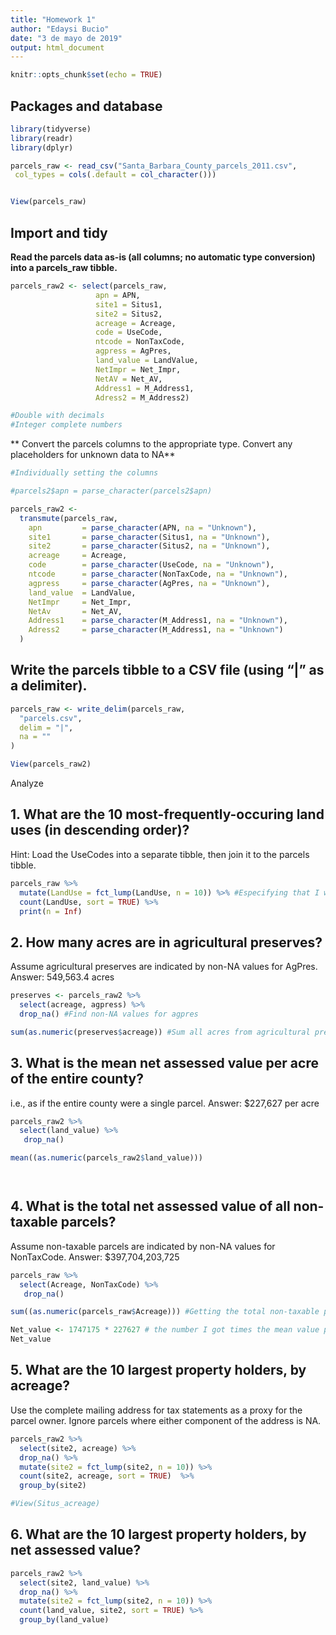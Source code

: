 ---
title: "Homework 1"
author: "Edaysi Bucio"
date: "3 de mayo de 2019"
output: html_document
---

```{r setup, include=FALSE}
knitr::opts_chunk$set(echo = TRUE)
```

## Packages and database
```{r}

library(tidyverse)
library(readr)
library(dplyr)

parcels_raw <- read_csv("Santa_Barbara_County_parcels_2011.csv",
 col_types = cols(.default = col_character()))


View(parcels_raw)


```


## Import and tidy 

**Read the parcels data as-is (all columns; no automatic type conversion) into a parcels_raw tibble.**
```{r}

parcels_raw2 <- select(parcels_raw,
                   apn = APN,
                   site1 = Situs1,
                   site2 = Situs2, 
                   acreage = Acreage,
                   code = UseCode,
                   ntcode = NonTaxCode,
                   agpress = AgPres,
                   land_value = LandValue,
                   NetImpr = Net_Impr,
                   NetAV = Net_AV,
                   Address1 = M_Address1,
                   Adress2 = M_Address2)

#Double with decimals
#Integer complete numbers

```

** Convert the parcels columns to the appropriate type. Convert any placeholders for unknown data to NA**
```{r}

#Individually setting the columns 

#parcels2$apn = parse_character(parcels2$apn)

parcels_raw2 <-
  transmute(parcels_raw,
    apn         = parse_character(APN, na = "Unknown"),
    site1       = parse_character(Situs1, na = "Unknown"),
    site2       = parse_character(Situs2, na = "Unknown"),
    acreage     = Acreage,
    code        = parse_character(UseCode, na = "Unknown"),
    ntcode      = parse_character(NonTaxCode, na = "Unknown"),
    agpress     = parse_character(AgPres, na = "Unknown"),
    land_value  = LandValue,
    NetImpr     = Net_Impr,
    NetAv       = Net_AV,
    Address1    = parse_character(M_Address1, na = "Unknown"),
    Adress2     = parse_character(M_Address1, na = "Unknown")
  )


```

## Write the parcels tibble to a CSV file (using "|" as a delimiter).
```{r}

parcels_raw <- write_delim(parcels_raw,
  "parcels.csv",
  delim = "|",
  na = ""
)

View(parcels_raw2)

```


############################################# Analyze ######################################

##  1. What are the 10 most-frequently-occuring land uses (in descending order)? 
Hint: Load the UseCodes into a separate tibble, then join it to the parcels tibble.

```{r}

parcels_raw %>%
  mutate(LandUse = fct_lump(LandUse, n = 10)) %>% #Especifying that I want the top 10
  count(LandUse, sort = TRUE) %>%
  print(n = Inf)


```

## 2. How many acres are in agricultural preserves? 
Assume agricultural preserves are indicated by non-NA values for AgPres.
Answer: 549,563.4 acres
```{r}

preserves <- parcels_raw2 %>%
  select(acreage, agpress) %>%
  drop_na() #Find non-NA values for agpres

sum(as.numeric(preserves$acreage)) #Sum all acres from agricultural preserves


```


## 3. What is the mean net assessed value per acre of the entire county? 
i.e., as if the entire county were a single parcel.
Answer: $227,627 per acre
```{r}

parcels_raw2 %>%
  select(land_value) %>%
   drop_na()

mean((as.numeric(parcels_raw2$land_value)))




```

## 4. What is the total net assessed value of all non-taxable parcels? 
Assume non-taxable parcels are indicated by non-NA values for NonTaxCode.
Answer: $397,704,203,725

```{r}

parcels_raw %>%
  select(Acreage, NonTaxCode) %>%
   drop_na()

sum((as.numeric(parcels_raw$Acreage))) #Getting the total non-taxable parcels

Net_value <- 1747175 * 227627 # the number I got times the mean value per acre 
Net_value


```

## 5. What are the 10 largest property holders, by acreage? 
Use the complete mailing address for tax statements as a proxy for the parcel owner. Ignore parcels where either component of the address is NA.

```{r}

parcels_raw2 %>%
  select(site2, acreage) %>%
  drop_na() %>%
  mutate(site2 = fct_lump(site2, n = 10)) %>% 
  count(site2, acreage, sort = TRUE)  %>%
  group_by(site2)

#View(Situs_acreage)

```

## 6. What are the 10 largest property holders, by net assessed value?

```{r}

parcels_raw2 %>%
  select(site2, land_value) %>%
  drop_na() %>%
  mutate(site2 = fct_lump(site2, n = 10)) %>% 
  count(land_value, site2, sort = TRUE) %>%
  group_by(land_value)

  

```

